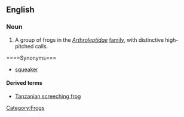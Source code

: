 ==English==
{{wikipedia}}
=== Noun ===
{{en-noun|sg=[[screeching]] [[frog]]}}

# A group of frogs in the ''[[Arthroleptidae ]]'' [[family]], with distinctive high-pitched calls.

====Synonyms===
*[[squeaker]]

====Derived terms====
*[[Tanzanian screeching frog]]
[[Category:Frogs]]